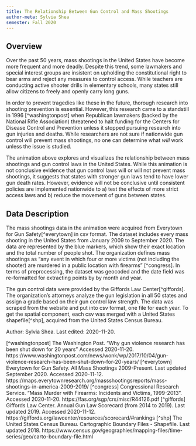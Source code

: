```yaml
---
title: The Relationship Between Gun Control and Mass Shootings
author-meta: Sylvia Shea
semester: Fall 2020
---
```


## Overview
Over the past 50 years, mass shootings in the United States have become more frequent and more deadly.
Despite this trend, some lawmakers and special interest groups are insistent on upholding the constitutional right to bear arms and reject any measures to control access.
While teachers are conducting active shooter drills in elementary schools, many states still allow citizens to freely and openly carry long guns. 

In order to prevent tragedies like these in the future, thorough research into shooting prevention is essential.
However, this research came to a standstill in 1996 [^washingtonpost] when Republican lawmakers (backed by the National Rifle Association) threatened to halt funding for the Centers for Disease Control and Prevention unless it stopped pursuing research into gun injuries and deaths.
While researchers are not sure if nationwide gun control will prevent mass shootings, no one can determine what *will* work unless the issue is studied.


The animation above explores and visualizes the relationship between mass shootings and gun control laws in the United States.
While this animation is not conclusive evidence that gun control laws will or will not prevent mass shootings, it suggests that states with stronger gun laws tend to have lower gun death rates.
However, evidence will not be conclusive until consistent policies are implemented nationwide to a) test the effects of more strict access laws and b) reduce the movement of guns between states. 

## Data Description
The mass shootings data in the animation were acquired from Everytown for Gun Safety[^everytown] in csv format.
The dataset includes every mass shooting in the United States from January 2009 to September 2020.
The data are represented by the blue markers, which show their exact location and the total number of people shot.
The organization defines mass shootings as "any event in which four or more victims (not including the shooter) are murdered in a public location with firearms" [^congress].
In terms of preprocessing, the dataset was geocoded and the date field was re-formatted for extracting points by by month and year.

The gun control data were provided by the Giffords Law Center[^giffords].
The organization's attorneys analyze the gun legislation in all 50 states and assign a grade based on their gun control law strength.
The data was scraped from the website and put into csv format, one file for each year.
To get the spatial component, each csv was merged with a United States shapefile[^shp], acquired from the United States Census Bureau.


<div class="credit-line">
Author: Sylvia Shea.
Last edited: 2020-11-20.
</div>

[^washingtonpost] The Washington Post. "Why gun violence research has been shut down for 20 years" Accessed 2020-11-20. https://www.washingtonpost.com/news/wonk/wp/2017/10/04/gun-violence-research-has-been-shut-down-for-20-years/
[^everytown] Everytown for Gun Safety. All Mass Shootings 2009-Present. Last updated September 2020. Accessed 2020-11-12. https://maps.everytownresearch.org/massshootingsreports/mass-shootings-in-america-2009-2019/
[^congress] Congressional Research Service. "Mass Murder with Firearms: Incidents and Victims, 1999-2013". Accessed 2020-11-20. https://fas.org/sgp/crs/misc/R44126.pdf
[^giffords] Giffords Law Center. Annual Gun Law Scorecard (from 2014 to 2019). Last updated 2019. Accessed 2020-11-12. https://giffords.org/lawcenter/resources/scorecard/#rankings
[^shp] The United States Census Bureau. Cartographic Boundary Files - Shapefile. Last updated 2018. https://www.census.gov/geographies/mapping-files/time-series/geo/carto-boundary-file.html